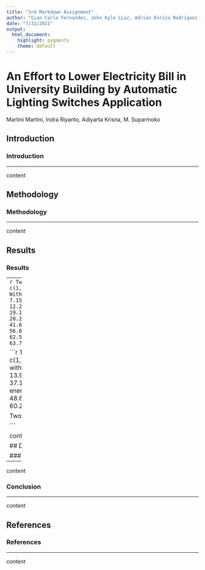 ```yaml
---
title: "3rd Markdown Assignment"
author: "Gian Carlo Fernandez, John Kyle LLuz, Adrian Enrico Rodriguez, Iris Salangad"
date: "7/31/2021"
output:
  html_document:
    highlight: pygments
    theme: default
---
```


# An Effort to Lower Electricity Bill in University Building by Automatic Lighting Switches Application {.tabset .tabset-pills}

Martini Martini, Indra Riyanto, Adiyarta Krisna, M. Suparmoko

## Introduction

### **Introduction**

-----

content

## Methodology

### **Methodology**

-----

content

## Results

### **Results**



-----
```r
Tws = data.frame( duration =        c(1,7,14,21,28,35,42,49,56,63,70,77,84),
                  With_Sensor =     c(0.05, 2.711, 5.058, 7.158, 8.890, 10.622,                                           12.264, 13.816, 15.278,16.651,17.933, 19.126,                                       20.229), 
                  energy_duration = c(24.10, 41.67, 45.59, 48.66, 52.18, 54.29,                                           56.02, 57.54, 58.91, 60.20, 61.42, 62.59,                                           63.73))
Tws
```



```r
Twos = data.frame( duration =        c(1,7,14,21,28,35,42,49,56,63,70,77,84),
                  without_sensor =  c(0.664, 4.648, 9.296, 13.944, 18.592, 23.24,                                         27.888, 32.536, 37.184, 41.832, 46.48,                                              51.128, 55.776 ), 
                  energy_duration = c(24.10, 41.67, 45.59, 48.66, 52.18, 54.29,                                           56.02, 57.54, 58.91, 60.20, 61.42, 62.59,                                           63.73))

Twos

```

  
content

## Discussion and Conclusion


### **Discussion**

-----

content

### **Conclusion**

-----

content

## References

### **References**

-----

content